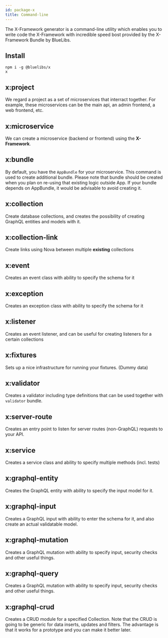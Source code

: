 ```yaml
---
id: package-x
title: Command-line
---
```



<PackageHeader version="1.0.4" packageName="x"  />

The X-Framework generator is a command-line utility which enables you to write code the X-Framework with incredible speed bost provided by the X-Framework Bundle by BlueLibs.

## Install

```
npm i -g @bluelibs/x
x
```

## x:project

We regard a project as a set of microservices that interract together. For example, these microservices can be the main api, an admin frontend, a web frontend, etc.

## x:microservice

We can create a microservice (backend or frontend) using the **X-Framework**.

## x:bundle

By default, you have the `AppBundle` for your microservice. This command is used to create additional bundle. Please note that bundle should be created when you plan on re-using that existing logic outside App. If your bundle depends on AppBundle, it would be advisable to avoid creating it.

## x:collection

Create database collections, and creates the possibility of creating GraphQL entities and models with it.

## x:collection-link

Create links using Nova between multiple **existing** collections

## x:event

Creates an event class with ability to specify the schema for it

## x:exception

Creates an exception class with ability to specify the schema for it

## x:listener

Creates an event listener, and can be useful for creating listeners for a certain collections

## x:fixtures

Sets up a nice infrastructure for running your fixtures. (Dummy data)

## x:validator

Creates a validator including type definitions that can be used together with `validator` bundle.

## x:server-route

Creates an entry point to listen for server routes (non-GraphQL) requests to your API.

## x:service

Creates a service class and ability to specify multiple methods (incl. tests)

## x:graphql-entity

Creates the GraphQL entity with ability to specify the input model for it.

## x:graphql-input

Creates a GraphQL input with ability to enter the schema for it, and also create an actual validatable model.

## x:graphql-mutation

Creates a GraphQL mutation with ability to specify input, security checks and other useful things.

## x:graphql-query

Creates a GraphQL mutation with ability to specify input, security checks and other useful things.

## x:graphql-crud

Creates a CRUD module for a specified Collection. Note that the CRUD is going to be generic for data inserts, updates and filters. The advantage is that it works for a prototype and you can make it better later.
